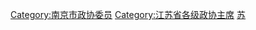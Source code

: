 [[Category:南京市政协委员|Category:南京市政协委员]]
[[Category:江苏省各级政协主席|Category:江苏省各级政协主席]]
[[Category:设区的市政协主席|苏]]